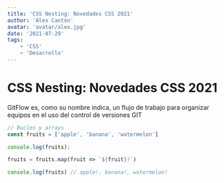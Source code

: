 ```yaml
---
title: 'CSS Nesting: Novedades CSS 2021'
author: 'Alex Cantón'
avatar: 'avatar/alex.jpg'
date: '2021-07-29'
tags:
    - 'CSS'
    - 'Desarrollo'
---
```


# CSS Nesting: Novedades CSS 2021

GitFlow es, como su nombre indica, un flujo de trabajo para organizar equipos en el uso del control de versiones GIT

```js
// Bucles y arrays
const fruits = ['apple', 'banana', 'watermelon']

console.log(fruits);

fruits = fruits.map(fruit => `${fruit}!`)

console.log(fruits) // apple!, banana!, watermelon!
```